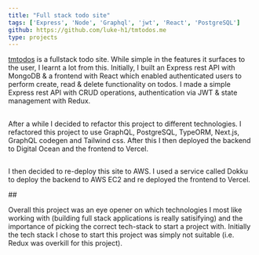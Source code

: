```yaml
---
title: "Full stack todo site"
tags: ['Express', 'Node', 'Graphql', 'jwt', 'React', 'PostgreSQL']
github: https://github.com/luke-h1/tmtodos.me
type: projects
---
```


<a href="https://tmtodos.me" target="_blank" rel="noreferrer">tmtodos</a> is a fullstack todo site. While simple in the features it surfaces to the user, I learnt a lot from this. Initially, I built an Express rest API with MongoDB & a frontend with React which enabled authenticated users to perform create, read & delete functionality on todos. I made a simple Express rest API with CRUD operations, authentication via JWT & state management with Redux. 


##

After a while I decided to refactor this project to different technologies. I refactored this project to use GraphQL, PostgreSQL, TypeORM, Next.js, GraphQL codegen and Tailwind css. After this I then deployed the backend to Digital Ocean and the frontend to Vercel. 

##

I then decided to re-deploy this site to AWS. I used a service called Dokku to deploy the backend to AWS EC2 and re deployed the frontend to Vercel. 

## 

Overall this project was an eye opener on which technologies I most like working with (building full stack applications is really satisifying) and the importance of picking the correct tech-stack to start a project with. Initially the tech stack I chose to start this project was simply not suitable (i.e. Redux was overkill for this project).
